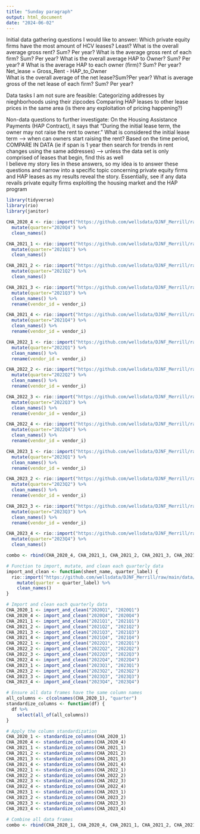 ```yaml
---
title: "Sunday paragraph"
output: html_document
date: "2024-06-02"
---
```

Initial data gathering questions I would like to answer:
Which private equity firms have the most amount of HCV leases? Least?
What is the overall average gross rent? Sum? Per year? 
What is the average gross rent of each firm? Sum? Per year?
What is the overall average HAP to Owner? Sum? Per year?
# What is the average HAP to each owner (firm)? Sum? Per year?
Net_lease = Gross_Rent - HAP_to_Owner   
What is the overall average of the net lease?Sum?Per year?
What is average gross of the net lease of each firm? Sum? Per year?

Data tasks I am not sure are feasible:
Categorizing addresses by nieghborhoods using their zipcodes
Comparing HAP leases to other lease prices in the same area (is there any exploitation of pricing happening?)

Non-data questions to further investigate:
On the Housing Assistance Payments (HAP Contract), it says that "During the
initial lease term, the owner may not raise the rent to owner."
    What is considered the initial lease term --> when can owners start raising the rent?
    Based on the time period, COMPARE IN DATA (ie if span is 1 year then search for trends in        rent changes using the same addresses) 
    --> unless the data set is only comprised of leases that begin, find this as well  
I believe my story lies in these answers, so my idea is to answer these questions and narrow into a specific topic concerning private equity firms and HAP leases as my results reveal the story. Essentially, see if any data revails private equity firms exploiting the housing market and the HAP program  

```r
library(tidyverse)
library(rio)
library(janitor)
```

```r
CHA_2020_4 <- rio::import("https://github.com/wellsdata/DJNF_Merrill/raw/main/data/CHA_Data_24_053R.xlsx", sheet = "2020Q4") %>% 
  mutate(quarter="2020Q4") %>% 
  clean_names()

CHA_2021_1 <- rio::import("https://github.com/wellsdata/DJNF_Merrill/raw/main/data/CHA_Data_24_053R.xlsx", sheet = "2021Q1") %>% 
  mutate(quarter="2021Q1") %>% 
  clean_names()

CHA_2021_2 <- rio::import("https://github.com/wellsdata/DJNF_Merrill/raw/main/data/CHA_Data_24_053R.xlsx", sheet = "2021Q2") %>% 
  mutate(quarter="2021Q2") %>% 
  clean_names()

CHA_2021_3 <- rio::import("https://github.com/wellsdata/DJNF_Merrill/raw/main/data/CHA_Data_24_053R.xlsx", sheet = "2021Q3") %>% 
  mutate(quarter="2021Q3") %>% 
  clean_names() %>% 
  rename(vendor_id = vendor_i)

CHA_2021_4 <- rio::import("https://github.com/wellsdata/DJNF_Merrill/raw/main/data/CHA_Data_24_053R.xlsx", sheet = "2021Q4") %>% 
  mutate(quarter="2021Q4") %>% 
  clean_names() %>% 
  rename(vendor_id = vendor_i)

CHA_2022_1 <- rio::import("https://github.com/wellsdata/DJNF_Merrill/raw/main/data/CHA_Data_24_053R.xlsx", sheet = "2022Q1") %>% 
  mutate(quarter="2022Q1") %>% 
  clean_names() %>% 
  rename(vendor_id = vendor_i)

CHA_2022_2 <- rio::import("https://github.com/wellsdata/DJNF_Merrill/raw/main/data/CHA_Data_24_053R.xlsx", sheet = "2022Q2") %>% 
  mutate(quarter="2022Q2") %>% 
  clean_names() %>% 
  rename(vendor_id = vendor_i)

CHA_2022_3 <- rio::import("https://github.com/wellsdata/DJNF_Merrill/raw/main/data/CHA_Data_24_053R.xlsx", sheet = "2022Q3") %>% 
  mutate(quarter="2022Q3") %>% 
  clean_names() %>% 
  rename(vendor_id = vendor_i)

CHA_2022_4 <- rio::import("https://github.com/wellsdata/DJNF_Merrill/raw/main/data/CHA_Data_24_053R.xlsx", sheet = "2022Q4") %>% 
  mutate(quarter="2022Q4") %>% 
  clean_names() %>% 
  rename(vendor_id = vendor_i)

CHA_2023_1 <- rio::import("https://github.com/wellsdata/DJNF_Merrill/raw/main/data/CHA_Data_24_053R.xlsx", sheet = "2023Q1") %>% 
  mutate(quarter="2023Q1") %>% 
  clean_names() %>% 
  rename(vendor_id = vendor_i)

CHA_2023_2 <- rio::import("https://github.com/wellsdata/DJNF_Merrill/raw/main/data/CHA_Data_24_053R.xlsx", sheet = "2023Q2") %>% 
  mutate(quarter="2023Q2") %>% 
  clean_names() %>% 
  rename(vendor_id = vendor_i)

CHA_2023_3 <- rio::import("https://github.com/wellsdata/DJNF_Merrill/raw/main/data/CHA_Data_24_053R.xlsx", sheet = "2023Q3") %>% 
  mutate(quarter="2023Q3") %>% 
  clean_names() %>% 
  rename(vendor_id = vendor_i)

CHA_2023_4 <- rio::import("https://github.com/wellsdata/DJNF_Merrill/raw/main/data/CHA_Data_24_053R.xlsx", sheet = "2023Q4") %>% 
  mutate(quarter="2023Q4") %>% 
  clean_names() 
```

```r

combo <- rbind(CHA_2020_4, CHA_2021_1, CHA_2021_2, CHA_2021_3, CHA_2021_4, CHA_2022_1, CHA_2022_2, CHA_2022_3, CHA_2022_4)


```

```r

# Function to import, mutate, and clean each quarterly data
import_and_clean <- function(sheet_name, quarter_label) {
  rio::import("https://github.com/wellsdata/DJNF_Merrill/raw/main/data/CHA_Data_24_053R.xlsx", sheet = sheet_name) %>%
    mutate(quarter = quarter_label) %>%
    clean_names()
}

# Import and clean each quarterly data
CHA_2020_1 <- import_and_clean("2020Q1", "2020Q1")
CHA_2020_4 <- import_and_clean("2020Q4", "2020Q4")
CHA_2021_1 <- import_and_clean("2021Q1", "2021Q1")
CHA_2021_2 <- import_and_clean("2021Q2", "2021Q2")
CHA_2021_3 <- import_and_clean("2021Q3", "2021Q3")
CHA_2021_4 <- import_and_clean("2021Q4", "2021Q4")
CHA_2022_1 <- import_and_clean("2022Q1", "2022Q1")
CHA_2022_2 <- import_and_clean("2022Q2", "2022Q2")
CHA_2022_3 <- import_and_clean("2022Q3", "2022Q3")
CHA_2022_4 <- import_and_clean("2022Q4", "2022Q4")
CHA_2023_1 <- import_and_clean("2023Q1", "2023Q1")
CHA_2023_2 <- import_and_clean("2023Q2", "2023Q2")
CHA_2023_3 <- import_and_clean("2023Q3", "2023Q3")
CHA_2023_4 <- import_and_clean("2023Q4", "2023Q4")

# Ensure all data frames have the same column names
all_columns <- c(colnames(CHA_2020_1), "quarter")
standardize_columns <- function(df) {
  df %>%
    select(all_of(all_columns))
}

# Apply the column standardization
CHA_2020_1 <- standardize_columns(CHA_2020_1)
CHA_2020_4 <- standardize_columns(CHA_2020_4)
CHA_2021_1 <- standardize_columns(CHA_2021_1)
CHA_2021_2 <- standardize_columns(CHA_2021_2)
CHA_2021_3 <- standardize_columns(CHA_2021_3)
CHA_2021_4 <- standardize_columns(CHA_2021_4)
CHA_2022_1 <- standardize_columns(CHA_2022_1)
CHA_2022_2 <- standardize_columns(CHA_2022_2)
CHA_2022_3 <- standardize_columns(CHA_2022_3)
CHA_2022_4 <- standardize_columns(CHA_2022_4)
CHA_2023_1 <- standardize_columns(CHA_2023_1)
CHA_2023_2 <- standardize_columns(CHA_2023_2)
CHA_2023_3 <- standardize_columns(CHA_2023_3)
CHA_2023_4 <- standardize_columns(CHA_2023_4)

# Combine all data frames
combo <- rbind(CHA_2020_1, CHA_2020_4, CHA_2021_1, CHA_2021_2, CHA_2021_3, CHA_2021_4, CHA_2022_1, CHA_2022_2, CHA_2022_3, CHA_2022_4, CHA_2023_1, CHA_2023_2, CHA_2023_3, CHA_2023_4)


```